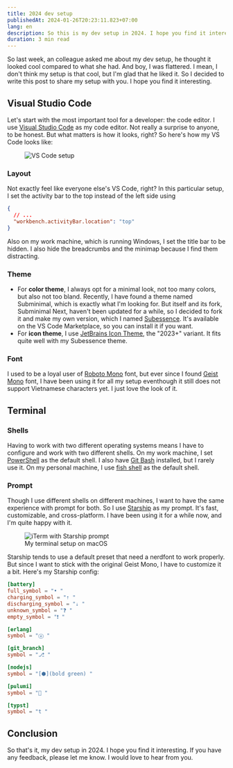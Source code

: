 ```yaml
---
title: 2024 dev setup
publishedAt: 2024-01-26T20:23:11.823+07:00
lang: en
description: So this is my dev setup in 2024. I hope you find it interesting.
duration: 3 min read
---
```


So last week, an colleague asked me about my dev setup, he thought it looked cool compared to what she had. And boy, I was flattered. I mean, I don't think my setup is that cool, but I'm glad that he liked it. So I decided to write this post to share my setup with you. I hope you find it interesting.

## Visual Studio Code

Let's start with the most important tool for a developer: the code editor. I use [Visual Studio Code](https://code.visualstudio.com/) as my code editor. Not really a surprise to anyone, to be honest. But what matters is how it looks, right? So here's how my VS Code looks like:

<figure class="extended-py">
  <div class="extended-wrapper">
    <Image src={subessenceVSCode} alt="VS Code setup" class="shadow" />
  </div>
</figure>

### Layout

Not exactly feel like everyone else's VS Code, right? In this particular setup, I set the activity bar to the top instead of the left side using

```json showLineNumbers=false
{
  // ...
  "workbench.activityBar.location": "top"
}
```

Also on my work machine, which is running Windows, I set the title bar to be hidden. I also hide the breadcrumbs and the minimap because I find them distracting.

### Theme

- For **color theme**, I always opt for a minimal look, not too many colors, but also not too bland. Recently, I have found a theme named Subminimal, which is exactly what I'm looking for. But itself and its fork, Subminimal Next, haven't been updated for a while, so I decided to fork it and make my own version, which I named [Subessence](https://marketplace.visualstudio.com/items?itemName=vinhphm.subessence). It's available on the VS Code Marketplace, so you can install it if you want.
- For **icon theme**, I use [JetBrains Icon Theme](https://marketplace.visualstudio.com/items?itemName=chadalen.vscode-jetbrains-icon-theme), the "2023+" variant. It fits quite well with my Subessence theme.

### Font

I used to be a loyal user of [Roboto Mono](https://fonts.google.com/specimen/Roboto+Mono) font, but ever since I found [Geist Mono](https://vercel.com/font) font, I have been using it for all my setup eventhough it still does not support Vietnamese characters yet. I just love the look of it.

## Terminal

### Shells

Having to work with two different operating systems means I have to configure and work with two different shells. On my work machine, I set [PowerShell](https://docs.microsoft.com/en-us/powershell/) as the default shell. I also have [Git Bash](https://git-scm.com/downloads) installed, but I rarely use it. On my personal machine, I use [fish shell](https://fishshell.com) as the default shell.

### Prompt

Though I use different shells on different machines, I want to have the same experience with prompt for both. So I use [Starship](https://starship.rs) as my prompt. It's fast, customizable, and cross-platform. I have been using it for a while now, and I'm quite happy with it.

<figure class="md:pt-3 lg:pt-6">
  <div class="extended-wrapper">
    <Image src={terminal} alt="iTerm with Starship prompt" />
  </div>
  <figcaption class="text-center">
    My terminal setup on macOS
  </figcaption>
</figure>

Starship tends to use a default preset that need a nerdfont to work properly. But since I want to stick with the original Geist Mono, I have to customize it a bit. Here's my Starship config:

```toml title=".config⠀›⠀starship.toml"
[battery]
full_symbol = "• "
charging_symbol = "⇡ "
discharging_symbol = "⇣ "
unknown_symbol = "❓ "
empty_symbol = "❗ "

[erlang]
symbol = "ⓔ "

[git_branch]
symbol = "⎇ "

[nodejs]
symbol = "[⬢](bold green) "

[pulumi]
symbol = "🧊 "

[typst]
symbol = "t "
```

## Conclusion

So that's it, my dev setup in 2024. I hope you find it interesting. If you have any feedback, please let me know. I would love to hear from you.
